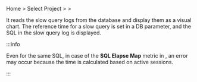 Home &gt; Select Project &gt; <Cmdname sid="side_dashboard" className="uitext" /> &gt; <Cmdname sid="side_slowQueryLog" className="uitext" />

It reads the slow query logs from the database and display them as a visual chart. The reference time for a slow query is set in a DB parameter, and the SQL in the slow query log is displayed.

:::info

Even for the same SQL, in case of the **SQL Elapse Map** metric in <Cmdname sid="side_multiInstance" className="uitext" />, an error may occur because the time is calculated based on active sessions.

:::

